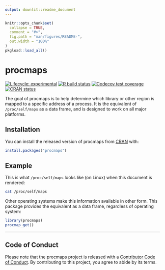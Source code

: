 ```yaml
---
output: downlit::readme_document
---
```


<!-- README.md is generated from README.Rmd. Please edit that file -->

```r
knitr::opts_chunk$set(
  collapse = TRUE,
  comment = "#>",
  fig.path = "man/figures/README-",
  out.width = "100%"
)
pkgload::load_all()
```

# procmaps

<!-- badges: start -->
[![Lifecycle: experimental](https://img.shields.io/badge/lifecycle-experimental-orange.svg)](https://lifecycle.r-lib.org/articles/stages.html)
[![R build status](https://github.com/r-prof/procmaps/workflows/rcc/badge.svg)](https://github.com/r-prof/procmaps/actions)
[![Codecov test coverage](https://codecov.io/gh/r-prof/procmaps/branch/main/graph/badge.svg)](https://app.codecov.io/gh/r-prof/procmaps?branch=main)
[![CRAN status](https://www.r-pkg.org/badges/version/procmaps)](https://CRAN.R-project.org/package=procmaps)
<!-- badges: end -->

The goal of procmaps is to help determine which library or other region is mapped to a specific address of a process.
It is the equivalent of `/proc/self/maps` as a data frame, and is designed to work on all major platforms.


## Installation

You can install the released version of procmaps from [CRAN](https://CRAN.R-project.org) with:

``` r
install.packages("procmaps")
```

## Example

This is what `/proc/self/maps` looks like (on Linux) when this document is rendered:

```bash
cat /proc/self/maps
```

Other operating systems make this information available in other form.
This package provides the equivalent as a data frame, regardless of operating system:

```r
library(procmaps)
procmap_get()
```

---

## Code of Conduct

Please note that the procmaps project is released with a [Contributor Code of Conduct](https://contributor-covenant.org/version/2/0/CODE_OF_CONDUCT.html). By contributing to this project, you agree to abide by its terms.
